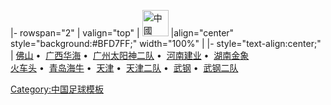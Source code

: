 <noinclude>{{fb start}}</noinclude>
{{fb inner start}}
|- rowspan="2"
| valign="top" | [[File:Flag of the People's Republic of China.svg|42px|中國]] 
|align="center" style="background:#BFD7FF;" width="100%" | {{Tnavbar-header|'''[[1994年中國足球甲B聯賽|1994年]][[中國足球甲B聯賽]]'''|甲B1994}}
{{fb inner end}}
{{fb inner start}} 
|- style="text-align:center;"
|
[[佛山佛斯弟足球俱樂部|佛山]]&nbsp;•&nbsp;
[[广西银荔足球俱樂部|广西华海]]&nbsp;•&nbsp;
[[广州松日足球俱樂部|广州太阳神二队]]&nbsp;•&nbsp;
[[河南建业足球俱樂部|河南建业]]&nbsp;•&nbsp;
[[湖南莱孚足球俱樂部|湖南金象]]
<br>
[[火车头足球俱樂部|火车头]]&nbsp;•&nbsp;
[[青岛中能足球俱乐部|青岛海牛]]&nbsp;•&nbsp;
[[天津泰达足球俱樂部|天津]]&nbsp;•&nbsp;
[[天津万科足球俱樂部|天津二队]]&nbsp;•&nbsp;
[[湖北武汉职业足球俱樂部|武钢]]&nbsp;•&nbsp;
[[湖北武汉职业足球俱樂部|武钢二队]]
{{fb inner end}}<noinclude>
{{fb end}}
{{using fb}}
</noinclude>
<noinclude>[[Category:中国足球模板]]</noinclude>